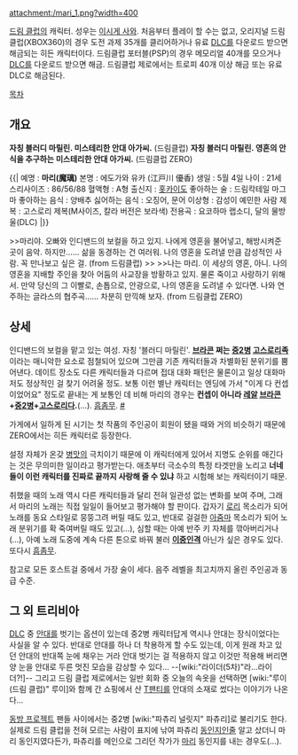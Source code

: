 attachment:/mari_1.png?width=400

[[드림 클럽]]의 캐릭터. 성우는 [[이시게 사와]]. 처음부터 플레이 할 수는 없고, 오리지널 드림 클럽(XBOX360)의 경우 도전 과제 35개를 클리어하거나 유료 [[DLC]]를 다운로드 받으면 해금되는 히든 캐릭터이다. 드림클럽 포터블(PSP)의 경우 메모리얼 40개를 모으거나 [[DLC]]를 다운로드 받으면 해금. 드림클럽 제로에서는 트로피 40개 이상 해금 또는 유료 DLC로 해금된다.

[[목차]]

== 개요 ==
'''자칭 블러디 마릴린. 미스테리한 안대 아가씨.''' (드림클럽)
'''자칭 블러디 마릴린. 영혼의 안식을 추구하는 미스테리한 안대 아가씨.''' (드림클럽 ZERO)

{{|
예명 : '''마리(魔璃)'''
본명 : 에도가와 유카 (江戸川 優香) 
생일 : 5월 4일 
나이 : 21세 
스리사이즈 : 86/56/88 
혈액형 : A형 
출신지 : [[홋카이도]]
좋아하는 술 : 드림칵테일 마그마 
좋아하는 음식 : 양배추 
싫어하는 음식 : 오징어, 문어 
이상형 : 감성이 예민한 사람
제복 : 고스로리 제복(M사이즈, 칼라 버전은 보라색)
전용곡 : 요코하마 랩소디, 달의 물방울(DLC)
|}}

>>마리야. 오빠와 인디밴드의 보컬을 하고 있지. 나에게 영혼을 불어넣고, 해방시켜준 곳이 음악. 하지만…… 삶을 동경하는 건 여러워. 나의 영혼을 도려낼 만큼 감성적인 사람. 꼭 만나보고 싶은 걸. (from 드림클럽)
>>
>>나는 마리. 이 세상의 영혼, 아니. 나의 영혼을 지배할 주인을 찾아 어둠의 사교장을 방황하고 있지. 물론 죽이고 사랑하기 위해서. 만약 당신의 그 이빨로, 손톱으로, 안광으로, 나의 영혼을 도려낼 수 있다면. 나와 연주하는 글라스의 협주곡…… 차분히 만끽해 보자. (from 드림클럽 ZERO)

== 상세 ==
인디밴드의 보컬을 맡고 있는 여성. 자칭 '블러디 마릴린'. '''[[브라콘]] 쩌는 [[중2병]] [[고스로리]]족'''이라는 매니악한 요소로 점철되어 있으며 그만큼 기존 캐릭터들과 차별화된 분위기를 뿜어낸다. 데이트 장소도 다른 캐릭터들과 다르며 접대 대화 패턴은 물론이고 일상 대화마저도 정상적인 걸 찾기 어려울 정도. 보통 이런 별난 캐릭터는 엔딩에 가서 "이게 다 컨셉이었어요" 정도로 끝내는 게 보통인 데 비해 마리의 경우는 '''컨셉이 아니라 [[레알]] [[브라콘]]+[[중2병]]+[[고스로리]]다.'''(…). [[흠좀무]]. [http://aquarin.egloos.com/5076715 #]

가게에서 일하게 된 시기는 첫 작품의 주인공이 회원이 됐을 때와 거의 비슷하기 때문에 ZERO에서는 히든 캐릭터로 등장한다.

설정 자체가 온갖 [[병맛]]의 극치이기 때문에 이 캐릭터에게 있어서 지명도 순위를 매긴다는 것은 무의미한 일이라고 평가받는다. 애초부터 극소수의 특정 타겟만을 노리고 '''너네들이 이런 캐릭터를 진짜로 끝까지 사랑해 줄 수 있냐''' 하고 시험해 보는 캐릭터이기 때문.

취했을 때의 노래 역시 다른 캐릭터들과 달리 전혀 일관성 없는 변화를 보여 주며, 그래서 마리의 노래는 직접 일일이 들어보고 평가해야 할 판이다. 갑자기 [[로리]] 목소리가 되어 노래를 동요 스타일로 뭉뚱그려 버릴 때도 있고, 반대로 걸걸한 [[아줌마]] 목소리가 되어 노래 분위기를 확 죽여버릴 때도 있고(…), 심할 때는 아예 반주 키 자체를 깎아버리거나(…), 아예 노래 도중에 계속 다른 톤으로 바꿔 불러 '''[[이중인격]]''' 아닌가 싶은 경우도 있다. 또다시 [[흠좀무]].

참고로 모든 호스트걸 중에서 가장 술이 세다. 음주 레벨을 최고치까지 올린 주인공과 동급 수준.

== 그 외 트리비아 ==
[[DLC]] 중 [[안대]]를 벗기는 옵션이 있는데 중2병 캐릭터답게 역시나 안대는 장식이었다는 사실을 알 수 있다. 반대로 안대를 하나 더 착용하게 할 수도 있는데, 이게 원래 차고 있던 안대의 반대쪽 눈에 채우는 거라 안대 벗기는 걸 적용하지 않고 이것만 적용해 버리면 양 눈을 안대로 두른 멋진 모습을 감상할 수 있다... --[wiki:"라이더(5차)"라...라이더?!]-- 그리고 드림 클럽 제로에서는 일반 회화 중 오늘의 속옷을 선택하면 [wiki:"루이(드림 클럽)" 루이]와 함께 간 쇼핑에서 산 [[T팬티]]를 안대의 소재로 썼다는 이야기가 나온다...

[[동방 프로젝트]] 팬들 사이에서는 중2병 [wiki:"파츄리 널릿지" 파츄리]로 불리기도 한다. 실제로 드림 클럽을 전혀 모르는 사람이 표지에 낚여 파츄리 [[동인지]]인줄 알고 샀더니 마리 동인지였다든가, 파츄리를 메인으로 그리던 작가가 [[마리]] 동인지를 내는 경우도(…).
